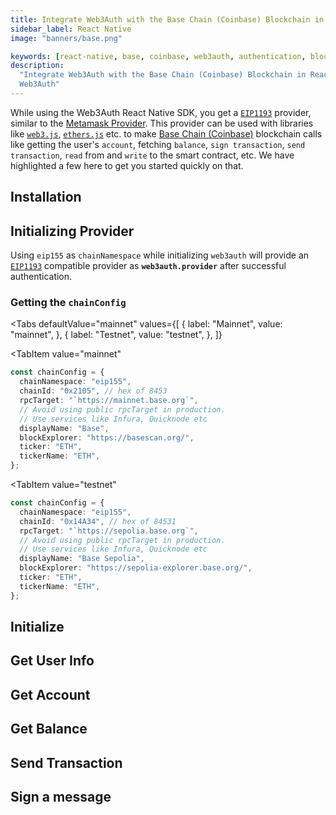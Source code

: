 ```yaml
---
title: Integrate Web3Auth with the Base Chain (Coinbase) Blockchain in React Native
sidebar_label: React Native
image: "banners/base.png"

keywords: [react-native, base, coinbase, web3auth, authentication, blockchain]
description:
  "Integrate Web3Auth with the Base Chain (Coinbase) Blockchain in React Native | Documentation -
  Web3Auth"
---
```



<SEO
  title="Integrate Web3Auth with the Base Chain (Coinbase) Blockchain in React Native"
  description="Integrate Web3Auth with the Base Chain (Coinbase) Blockchain in React Native | Documentation - Web3Auth"
  image="https://web3auth.io/docs/banners/base.png"
  slug="/connect-blockchain/evm/base/react-native"
/>

While using the Web3Auth React Native SDK, you get a
[`EIP1193`](https://eips.ethereum.org/EIPS/eip-1193) provider, similar to the
[Metamask Provider](https://docs.metamask.io/guide/ethereum-provider.html). This provider can be
used with libraries like [`web3.js`](https://web3js.readthedocs.io/en/v1.2.8/getting-started.html),
[`ethers.js`](https://docs.ethers.io/v5/getting-started/) etc. to make
[Base Chain (Coinbase)](https://base.org/) blockchain calls like getting the user's `account`,
fetching `balance`, `sign transaction`, `send transaction`, `read` from and `write` to the smart
contract, etc. We have highlighted a few here to get you started quickly on that.

## Installation

<InstallationSnippet />

## Initializing Provider

Using `eip155` as `chainNamespace` while initializing `web3auth` will provide an
[`EIP1193`](https://eips.ethereum.org/EIPS/eip-1193) compatible provider as **`web3auth.provider`**
after successful authentication.

### Getting the `chainConfig`

<Tabs
 defaultValue="mainnet"
  values={[
    { label: "Mainnet", value: "mainnet", },
    { label: "Testnet", value: "testnet", },
  ]}
>
<TabItem
  value="mainnet"
>

```typescript
const chainConfig = {
  chainNamespace: "eip155",
  chainId: "0x2105", // hex of 8453
  rpcTarget: "`https://mainnet.base.org`",
  // Avoid using public rpcTarget in production.
  // Use services like Infura, Quicknode etc
  displayName: "Base",
  blockExplorer: "https://basescan.org/",
  ticker: "ETH",
  tickerName: "ETH",
};
```

</TabItem>

<TabItem
  value="testnet"
>

```typescript
const chainConfig = {
  chainNamespace: "eip155",
  chainId: "0x14A34", // hex of 84531
  rpcTarget: "`https://sepolia.base.org`",
  // Avoid using public rpcTarget in production.
  // Use services like Infura, Quicknode etc
  displayName: "Base Sepolia",
  blockExplorer: "https://sepolia-explorer.base.org/",
  ticker: "ETH",
  tickerName: "ETH",
};
```

</TabItem>
</Tabs>

## Initialize

<InitialisationSnippet />

## Get User Info

<UserInfoSnippet />

## Get Account

<GetAccountSnippet />

## Get Balance

<GetBalanceSnippet />

## Send Transaction

<SendTransactionSnippet />

## Sign a message

<SignMessageSnippet />
